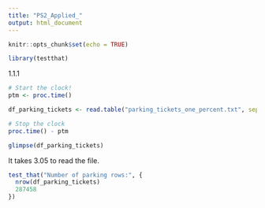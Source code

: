 ```yaml
---
title: "PS2_Applied_"
output: html_document
---
```


```r
knitr::opts_chunk$set(echo = TRUE)
```

```r
library(testthat)
```



1.1.1
                 
```r

# Start the clock!
ptm <- proc.time()

df_parking_tickets <- read.table("parking_tickets_one_percent.txt", sep=",", header=TRUE)

# Stop the clock
proc.time() - ptm

glimpse(df_parking_tickets)
```
It takes 3.05 to read the file.


```r
test_that("Number of parking rows:", {
  nrow(df_parking_tickets)
  287458
})
```





```r

```


```r
```

